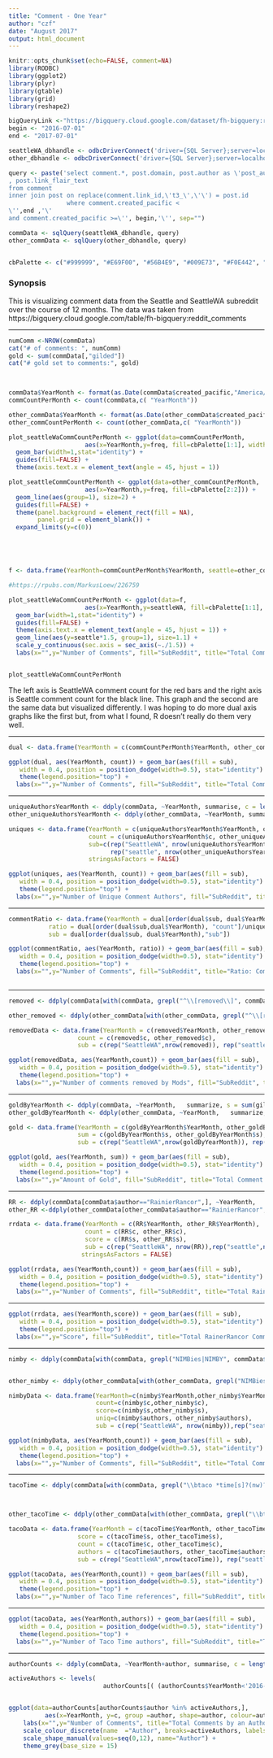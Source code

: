 ```yaml
---
title: "Comment - One Year"
author: "czf"
date: "August 2017"
output: html_document
---
```

```r
knitr::opts_chunk$set(echo=FALSE, comment=NA)
library(RODBC)
library(ggplot2)
library(plyr)
library(gtable)
library(grid)
library(reshape2)
```
<style>
hr{
background-color:black;
height:1px;
}
img{
max-width:initial;
}
</style>
```r

bigQueryLink <-"https://bigquery.cloud.google.com/dataset/fh-bigquery:reddit_comments"
begin <- "2016-07-01"
end <- "2017-07-01"

seattleWA_dbhandle <- odbcDriverConnect('driver={SQL Server};server=localhost\\SQLEXPRESS;database=SeattleWA_subreddit;trusted_connection=true')
other_dbhandle <- odbcDriverConnect('driver={SQL Server};server=localhost\\SQLEXPRESS;database=seattle_subreddit;trusted_connection=true')

query <- paste('select comment.*, post.domain, post.author as \'post_author\' 
, post.link_flair_text 
from comment
inner join post on replace(comment.link_id,\'t3_\',\'\') = post.id
                where comment.created_pacific <
\'',end ,'\'
and comment.created_pacific >=\'', begin,'\'', sep="")

commData <- sqlQuery(seattleWA_dbhandle, query)
other_commData <- sqlQuery(other_dbhandle, query)


cbPalette <- c("#999999", "#E69F00", "#56B4E9", "#009E73", "#F0E442", "#0072B2", "#D55E00", "#CC79A7")

```
### Synopsis
This is visualizing comment data from the Seattle and SeattleWA subreddit over the course of 12 months.  The data was taken from https://bigquery.cloud.google.com/table/fh-bigquery:reddit_comments
<hr/>


```r
numComm <-NROW(commData)
cat("# of comments: ", numComm) 
gold <- sum(commData[,"gilded"])
cat("# gold set to comments:", gold)


  
commData$YearMonth <- format(as.Date(commData$created_pacific,"America/Los_Angeles"), "%Y-%m")
commCountPerMonth <- count(commData,c( "YearMonth"))

other_commData$YearMonth <- format(as.Date(other_commData$created_pacific,"America/Los_Angeles"), "%Y-%m")
other_commCountPerMonth <- count(other_commData,c( "YearMonth"))

plot_seattleWaCommCountPerMonth <- ggplot(data=commCountPerMonth, 
                     aes(x=YearMonth,y=freq, fill=cbPalette[1:1], width=.75)) +
  geom_bar(width=1,stat="identity") +
  guides(fill=FALSE) +
  theme(axis.text.x = element_text(angle = 45, hjust = 1))

plot_seattleCommCountPerMonth <- ggplot(data=other_commCountPerMonth, 
                     aes(x=YearMonth,y=freq, fill=cbPalette[2:2])) +
  geom_line(aes(group=1), size=2) +
  guides(fill=FALSE) +
  theme(panel.background = element_rect(fill = NA), 
        panel.grid = element_blank()) + 
  expand_limits(y=c(0))





f <- data.frame(YearMonth=commCountPerMonth$YearMonth, seattle=other_commCountPerMonth$freq, seattleWA=commCountPerMonth$freq)

#https://rpubs.com/MarkusLoew/226759

plot_seattleWaCommCountPerMonth <- ggplot(data=f, 
                     aes(x=YearMonth,y=seattleWA, fill=cbPalette[1:1], width=.75)) +
  geom_bar(width=1,stat="identity") +
  guides(fill=FALSE) +
  theme(axis.text.x = element_text(angle = 45, hjust = 1)) +
  geom_line(aes(y=seattle*1.5, group=1), size=1.1) + 
  scale_y_continuous(sec.axis = sec_axis(~./1.5)) +
  labs(x="",y="Number of Comments", fill="SubReddit", title="Total Comments by Month")


plot_seattleWaCommCountPerMonth
```


The left axis is SeattleWA comment count for the red bars and the right axis is Seattle comment count for the black line.  This graph and the second are the same data but visualized differently. I was hoping to do more dual axis graphs like the first but, from what I found, R doesn't really do them very well.  
<hr/>

```r
dual <- data.frame(YearMonth = c(commCountPerMonth$YearMonth, other_commCountPerMonth$YearMonth), count = c(commCountPerMonth$freq, other_commCountPerMonth$freq), sub=c(rep("seattleWA", nrow(commCountPerMonth)), rep("seattle", nrow(other_commCountPerMonth))),stringsAsFactors = FALSE)

ggplot(dual, aes(YearMonth, count)) + geom_bar(aes(fill = sub), 
   width = 0.4, position = position_dodge(width=0.5), stat="identity") +  
   theme(legend.position="top") +
  labs(x="",y="Number of Comments", fill="SubReddit", title="Total Comments by Month")

```

<hr/>



```r
uniqueAuthorsYearMonth <- ddply(commData, ~YearMonth, summarise, c = length(unique(author)))
other_uniqueAuthorsYearMonth <- ddply(other_commData, ~YearMonth, summarise, c = length(unique(author)))

uniques <- data.frame(YearMonth = c(uniqueAuthorsYearMonth$YearMonth, other_uniqueAuthorsYearMonth$YearMonth), 
                      count = c(uniqueAuthorsYearMonth$c, other_uniqueAuthorsYearMonth$c),
                      sub=c(rep("SeattleWA", nrow(uniqueAuthorsYearMonth)), 
                            rep("seattle", nrow(other_uniqueAuthorsYearMonth))),
                      stringsAsFactors = FALSE)

ggplot(uniques, aes(YearMonth, count)) + geom_bar(aes(fill = sub), 
   width = 0.4, position = position_dodge(width=0.5), stat="identity") +  
   theme(legend.position="top") +
  labs(x="",y="Number of Unique Comment Authors", fill="SubReddit", title="Total Unique Comment Authors by Month")

```
<hr/>

```r
commentRatio <- data.frame(YearMonth = dual[order(dual$sub, dual$YearMonth),"YearMonth"], 
           ratio = dual[order(dual$sub,dual$YearMonth), "count"]/uniques[order(uniques$sub, uniques$YearMonth),"count"],
           sub = dual[order(dual$sub, dual$YearMonth),"sub"])

ggplot(commentRatio, aes(YearMonth, ratio)) + geom_bar(aes(fill = sub), 
   width = 0.4, position = position_dodge(width=0.5), stat="identity") +  
   theme(legend.position="top") +
  labs(x="",y="Number of Comments", fill="SubReddit", title="Ratio: Comments to Author")



```
<hr/>

```r

removed <- ddply(commData[with(commData, grepl("^\\[removed\\]", commData$body,ignore.case = TRUE)),], ~YearMonth,   summarize, s = sum(score), c = length(YearMonth))

other_removed <- ddply(other_commData[with(other_commData, grepl("^\\[removed\\]", other_commData$body,ignore.case = TRUE)),], ~YearMonth,   summarize, s = sum(score), c = length(YearMonth))

removedData <- data.frame(YearMonth = c(removed$YearMonth, other_removed$YearMonth), 
                   count = c(removed$c, other_removed$c),
                   sub = c(rep("SeattleWA",nrow(removed)), rep("seattle", nrow(other_removed))))

ggplot(removedData, aes(YearMonth,count)) + geom_bar(aes(fill = sub),
   width = 0.4, position = position_dodge(width=0.5), stat="identity") +  
   theme(legend.position="top") +
  labs(x="",y="Number of comments removed by Mods", fill="SubReddit", title="Total Comments Removed by Mods by Month")


```
<hr/>
```r
goldByYearMonth <- ddply(commData, ~YearMonth,   summarize, s = sum(gilded))
other_goldByYearMonth <- ddply(other_commData, ~YearMonth,   summarize, s = sum(gilded))

gold <- data.frame(YearMonth = c(goldByYearMonth$YearMonth, other_goldByYearMonth$YearMonth), 
                   sum = c(goldByYearMonth$s, other_goldByYearMonth$s),
                   sub = c(rep("SeattleWA",nrow(goldByYearMonth)), rep("seattle", nrow(other_goldByYearMonth))))

ggplot(gold, aes(YearMonth, sum)) + geom_bar(aes(fill = sub), 
   width = 0.4, position = position_dodge(width=0.5), stat="identity") +  
   theme(legend.position="top") +
  labs(x="",y="Amount of Gold", fill="SubReddit", title="Total Comment Gold by Month")

```
<hr/>

```r
RR <- ddply(commData[commData$author=="RainierRancor",], ~YearMonth,   summarize, s = sum(score), c=length(author))
other_RR <-ddply(other_commData[other_commData$author=="RainierRancor",], ~YearMonth,   summarize, s = sum(score), c=length(author))

rrdata <- data.frame(YearMonth = c(RR$YearMonth, other_RR$YearMonth),
                     count = c(RR$c, other_RR$c),
                     score = c(RR$s, other_RR$s),
                     sub = c(rep("SeattleWA", nrow(RR)),rep("seattle",nrow(other_RR))),
                    stringsAsFactors = FALSE)

ggplot(rrdata, aes(YearMonth,count)) + geom_bar(aes(fill = sub),
   width = 0.4, position = position_dodge(width=0.5), stat="identity") +  
   theme(legend.position="top") +
  labs(x="",y="Number of Comments", fill="SubReddit", title="Total RainerRancor Comments by Month")
```
<hr/>
```r
ggplot(rrdata, aes(YearMonth,score)) + geom_bar(aes(fill = sub),
   width = 0.4, position = position_dodge(width=0.5), stat="identity") +  
   theme(legend.position="top") +
  labs(x="",y="Score", fill="SubReddit", title="Total RainerRancor Comment Score by Month")


```
<hr/>
```r
nimby <- ddply(commData[with(commData, grepl("NIMBies|NIMBY", commData$body,ignore.case = TRUE)),], ~YearMonth,   summarize, s = sum(score), c=length(YearMonth), authors=length(unique(author)))


other_nimby <- ddply(other_commData[with(other_commData, grepl("NIMBies|NIMBY", other_commData$body,ignore.case = TRUE)),], ~YearMonth,   summarize, s = sum(score), c=length(YearMonth), authors=length(unique(author)))

nimbyData <- data.frame(YearMonth=c(nimby$YearMonth,other_nimby$YearMonth),
                        count=c(nimby$c,other_nimby$c),
                        score=c(nimby$s,other_nimby$s),
                        uniq=c(nimby$authors, other_nimby$authors),
                        sub = c(rep("SeattleWA", nrow(nimby)),rep("seattle",nrow(other_nimby))))

ggplot(nimbyData, aes(YearMonth,count)) + geom_bar(aes(fill = sub),
   width = 0.4, position = position_dodge(width=0.5), stat="identity") +  
   theme(legend.position="top") +
  labs(x="",y="Number of Comments", fill="SubReddit", title="Total Comments Refering to Nimby(s|ies) by Month")

```
<hr/>
```r


tacoTime <- ddply(commData[with(commData, grepl("\\btaco *time[s]?(nw)?\\b", commData$body,ignore.case = TRUE)),], ~YearMonth,   summarize, s = sum(score), c = length(YearMonth), authors=length(unique(author)))



other_tacoTime <- ddply(other_commData[with(other_commData, grepl("\\btaco *time[s]?(nw)?\\b", other_commData$body,ignore.case = TRUE)),], ~YearMonth,   summarize, s = sum(score), c = length(YearMonth), authors=length(unique(author)))

tacoData <- data.frame(YearMonth = c(tacoTime$YearMonth, other_tacoTime$YearMonth), 
                   score = c(tacoTime$s, other_tacoTime$s),
                   count = c(tacoTime$c, other_tacoTime$c),
                   authors = c(tacoTime$authors, other_tacoTime$authors),
                   sub = c(rep("SeattleWA",nrow(tacoTime)), rep("seattle", nrow(other_tacoTime))))

ggplot(tacoData, aes(YearMonth,count)) + geom_bar(aes(fill = sub),
   width = 0.4, position = position_dodge(width=0.5), stat="identity") +  
   theme(legend.position="top") +
  labs(x="",y="Number of Taco Time references", fill="SubReddit", title="Total Comments Refering to Taco Time by Month")
```
<hr/>
```r
ggplot(tacoData, aes(YearMonth,authors)) + geom_bar(aes(fill = sub),
   width = 0.4, position = position_dodge(width=0.5), stat="identity") +  
   theme(legend.position="top") +
  labs(x="",y="Number of Taco Time authors", fill="SubReddit", title="Total Comment Authors Refering to Taco Time by Month")

```
<hr/>
  
```r

authorCounts <- ddply(commData, ~YearMonth+author, summarise, c = length(author))

activeAuthors <- levels(
                          authorCounts[( (authorCounts$YearMonth<'2016-10' & authorCounts$c>400   ) | authorCounts$c>500 )& authorCounts$author!='[deleted]',"author"][,drop=TRUE])


ggplot(data=authorCounts[authorCounts$author %in% activeAuthors,],
          aes(x=YearMonth, y=c, group =author, shape=author, colour=author)) + geom_line(size=1.1) + geom_point(size=3) +  
    labs(x="",y="Number of Comments", title="Total Comments by an Author by Month" )+
    scale_colour_discrete(name  ="Author", breaks=activeAuthors, labels=activeAuthors) +
    scale_shape_manual(values=seq(0,12), name="Author") + 
    theme_grey(base_size = 15)
```